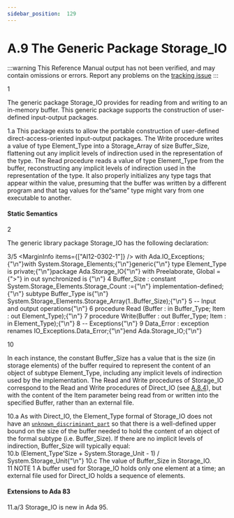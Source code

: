 ```yaml
---
sidebar_position:  129
---
```


# A.9 The Generic Package Storage_IO

:::warning
This Reference Manual output has not been verified,
and may contain omissions or errors.
Report any problems on the [tracking issue](https://github.com/ada-lang-io/ada-lang-io/issues/20)
:::


<MarginText>1</MarginText>
<p>The generic package Storage_IO provides for reading from and writing to an in-memory buffer. This generic package supports the construction of user-defined input-output packages. <br /></p>

<AnnotatedOnly>
<MarginText>1.a</MarginText>
<Admonition type="aarm" aarm="reason">
<strong></strong>This package exists to allow the portable construction of user-defined direct-access-oriented input-output packages. The Write procedure writes a value of type Element_Type into a Storage_Array of size Buffer_Size, flattening out any implicit levels of indirection used in the representation of the type. The Read procedure reads a value of type Element_Type from the buffer, reconstructing any implicit levels of indirection used in the representation of the type. It also properly initializes any type tags that appear within the value, presuming that the buffer was written by a different program and that tag values for the&ldquo;same&rdquo; type might vary from one executable to another. <br /></Admonition>
</AnnotatedOnly>


#### Static Semantics

<MarginText>2</MarginText>
<p>The generic library package Storage_IO has the following declaration: <br /></p>

<MarginText>3/5</MarginText>
<MarginInfo items={["AI12-0302-1"]} />
<CodeBlock language="ada">
with Ada.IO_Exceptions;{"\n"}with System.Storage_Elements;{"\n"}generic{"\n"}   type Element_Type is private;{"\n"}package Ada.Storage_IO{"\n"}   with Preelaborate, Global ={">"} in out synchronized is {"\n"}
<MarginText>4</MarginText>
   Buffer_Size : constant System.Storage_Elements.Storage_Count :={"\n"}      implementation-defined;{"\n"}   subtype Buffer_Type is{"\n"}      System.Storage_Elements.Storage_Array(1..Buffer_Size);{"\n"}
<MarginText>5</MarginText>
   -- Input and output operations{"\n"}
<MarginText>6</MarginText>
   procedure Read (Buffer : in  Buffer_Type; Item : out Element_Type);{"\n"}
<MarginText>7</MarginText>
   procedure Write(Buffer : out Buffer_Type; Item : in  Element_Type);{"\n"}
<MarginText>8</MarginText>
   -- Exceptions{"\n"}
<MarginText>9</MarginText>
   Data_Error   : exception renames IO_Exceptions.Data_Error;{"\n"}end Ada.Storage_IO;{"\n"}

</CodeBlock>
<MarginText>10</MarginText>
<p>In each instance, the constant Buffer_Size has a value that is the size (in storage elements) of the buffer required to represent the content of an object of subtype Element_Type, including any implicit levels of indirection used by the implementation. The Read and Write procedures of Storage_IO correspond to the Read and Write procedures of Direct_IO (see <a href="../AA-A/AA-A.8#Subclause_A.8.4">A.8.4</a>), but with the content of the Item parameter being read from or written into the specified Buffer, rather than an external file.<br /></p>

<AnnotatedOnly>
<MarginText>10.a</MarginText>
<Admonition type="aarm" aarm="reason">
<strong></strong>As with Direct_IO, the Element_Type formal of Storage_IO does not have an <code><a href="../AA-3/AA-3.7#S0060">unknown_discriminant_part</a></code> so that there is a well-defined upper bound on the size of the buffer needed to hold the content of an object of the formal subtype (i.e. Buffer_Size). If there are no implicit levels of indirection, Buffer_Size will typically equal: <br /></Admonition>
</AnnotatedOnly>

<AnnotatedOnly>
<MarginText>10.b</MarginText>
<CodeBlock language="ada">
(Element_Type'Size + System.Storage_Unit - 1) / System.Storage_Unit{"\n"}

</CodeBlock>
</AnnotatedOnly>
<AnnotatedOnly>
<MarginText>10.c</MarginText>
<Admonition type="aarm" aarm="implementation-defined">
<strong></strong>The value of Buffer_Size in Storage_IO.<br /></Admonition>
</AnnotatedOnly>

<AnnotatedOnly>
<MarginText>11</MarginText>
<Admonition type="aarm" aarm="note">
NOTE 1   A buffer used for Storage_IO holds only one element at a time; an external file used for Direct_IO holds a sequence of elements. <br /></Admonition>
</AnnotatedOnly>


#### Extensions to Ada 83

<AnnotatedOnly>
<MarginText>11.a/3</MarginText>
<MarginInfo items={["AI05-0005-1"]} />
<Admonition type="aarm" aarm="note">
Storage_IO is new in Ada 95. <br /></Admonition>
</AnnotatedOnly>


